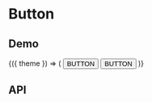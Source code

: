 

# Button

## Demo

<Playground>
  <ThemeConsumer.Consumer>
    {({ theme }) => (
      <React.Fragment>
        <Button theme={theme}>BUTTON</Button>
        <Button
          responsive
          theme={theme}
          style={{
            marginTop: 20,
          }}
        >
          BUTTON
        </Button>
      </React.Fragment>
    )}
  </ThemeConsumer.Consumer>
</Playground>

## API

<Props of={Button} />
